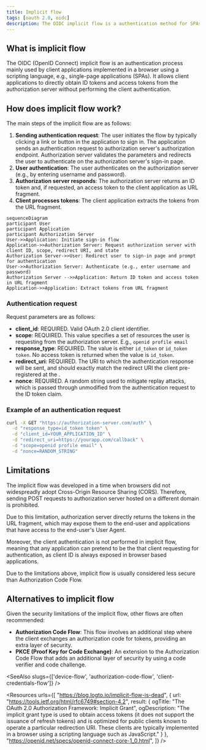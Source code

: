 ```yaml
---
title: Implicit flow
tags: [oauth 2.0, oidc]
description: The OIDC implicit flow is a authentication method for SPAs, enabling them to quickly receive tokens directly from the authorization server. While it simplifies the process by eliminating the need for a backend server, it comes with lower security due to token exposure in the URL.
---
```


## What is implicit flow

The OIDC (OpenID Connect) implicit flow is an authentication process mainly used by client applications implemented in a browser using a scripting language, e.g., single-page applications (SPAs). It allows client applications to directly obtain ID tokens and access tokens from the authorization server without performing the client authentication.

## How does implicit flow work?

The main steps of the implicit flow are as follows:

1. **Sending authentication request**: The user initiates the flow by typically clicking a link or button in the application to sign in. The application sends an authentication request to authorization server's authorization endpoint. Authorization server validates the parameters and redirects the user to authenticate on the authorization server's sign-in page.
2. **User authentication**: The user authenticates on the authorization server (e.g., by entering username and password).
3. **Authorization server responds**: The authorization server returns an ID token and, if requested, an access token to the client application as URL fragment.
4. **Client processes tokens**: The client application extracts the tokens from the URL fragment.

```mermaid
sequenceDiagram
participant User
participant Application
participant Authorization Server
User->>Application: Initiate sign-in flow
Application->>Authorization Server: Request authorization server with client ID, scope, redirect URI, and state
Authorization Server->>User: Redirect user to sign-in page and prompt for authentication
User->>Authorization Server: Authenticate (e.g., enter username and password)
Authorization Server -->>Application: Return ID token and access token in URL fragment
Application->>Application: Extract tokens from URL fragment
```

### Authentication request

Request parameters are as follows:
- **client_id**: REQUIRED. Valid OAuth 2.0 client identifier.
- **scope**: REQUIRED. This value specifies a set of resources the user is requesting from the authorization server. E.g., `openid profile email`
- **response_type**: REQUIRED. The value is either `id_token` or `id_token token`. No access token is returned when the value is `id_token`.
- **redirect_uri**: REQUIRED. The URI to which the authentication response will be sent, and should exactly match the redirect URI the client pre-registered at the <Ref slug="openid-connect" headingId="openid-provider-op" />.
- **nonce**: REQUIRED. A random string used to mitigate replay attacks, which is passed through unmodified from the authentication request to the ID token claim.

### Example of an authentication request

```bash
curl -X GET "https://authorization-server.com/auth" \
  -d "response_type=id_token token" \
  -d "client_id=YOUR_APPLICATION_ID" \
  -d "redirect_uri=https://yourapp.com/callback" \
  -d "scope=openid profile email" \
  -d "nonce=RANDOM_STRING"
```

## Limitations

The implicit flow was developed in a time when browsers did not widespreadly adopt Cross-Origin Resource Sharing (CORS). Therefore, sending POST requests to authorization server hosted on a different domain is prohibited.

Due to this limitation, authorization server directly returns the tokens in the URL fragment, which may expose them to the end-user and applications that have access to the end-user's User Agent.

Moreover, the client authentication is not performed in implicit flow, meaning that any application can pretend to be the that client requesting for authentication, as client ID is always exposed in browser based applications.

Due to the limitations above, implicit flow is usually considered less secure than Authorization Code Flow.

## Alternatives to implicit flow

Given the security limitations of the implicit flow, other flows are often recommended:
- **Authorization Code Flow**: This flow involves an additional step where the client exchanges an authorization code for tokens, providing an extra layer of security.
- **PKCE (Proof Key for Code Exchange)**: An extension to the Authorization Code Flow that adds an additional layer of security by using a code verifier and code challenge.

<SeeAlso slugs={['device-flow', 'authorization-code-flow', 'client-credentials-flow']} />

<Resources
  urls={[
    "https://blog.logto.io/implicit-flow-is-dead",
    {
      url: "https://tools.ietf.org/html/rfc6749#section-4.2",
      result: {
        ogTitle: "The OAuth 2.0 Authorization Framework: Implicit Grant",
        ogDescription: "The implicit grant type is used to obtain access tokens (it does not support the issuance of refresh tokens) and is optimized for public clients known to operate a particular redirection URI. These clients are typically implemented in a browser using a scripting language such as JavaScript."
      }
    },
    "https://openid.net/specs/openid-connect-core-1_0.html",
  ]}
/>
